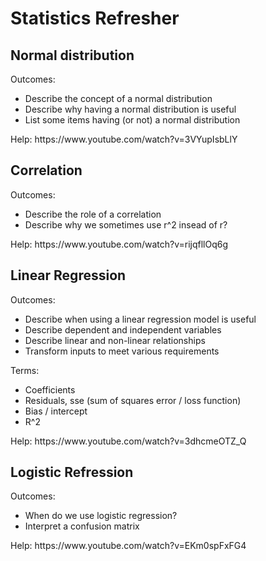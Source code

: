 # Statistics Refresher


## Normal distribution

Outcomes: 

- Describe the concept of a normal distribution
- Describe why having a normal distribution is useful
- List some items having (or not) a normal distribution

Help: https://www.youtube.com/watch?v=3VYupIsbLlY


## Correlation 

Outcomes:

- Describe the role of a correlation
- Describe why we sometimes use r^2 insead of r?

Help: https://www.youtube.com/watch?v=rijqfllOq6g

## Linear Regression

Outcomes:

- Describe when using a linear regression model is useful
- Describe dependent and independent variables
- Describe linear and non-linear relationships
- Transform inputs to meet various requirements


Terms:

- Coefficients 
- Residuals, sse (sum of squares error / loss function)
- Bias / intercept
- R^2

Help: https://www.youtube.com/watch?v=3dhcmeOTZ_Q


## Logistic Refression

Outcomes:

- When do we use logistic regression?
- Interpret a confusion matrix

Help: https://www.youtube.com/watch?v=EKm0spFxFG4
